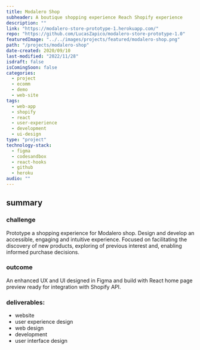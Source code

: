 ```yaml
---
title: Modalero Shop
subheader: A boutique shopping experience Reach Shopify experience
description: ""
link: "https://modalero-store-prototype-1.herokuapp.com/"
repo: "https://github.com/LucasZapico/modalero-store-prototype-1.0"
featuredImage: "../../images/projects/featured/modalero-shop.png"
path: "/projects/modalero-shop"
date-created: 2020/09/10
last-modified: "2022/11/28"
isdraft: false
isComingSoon: false
categories:
  - project
  - ecomm
  - demo
  - web-site
tags:
  - web-app
  - shopify
  - react
  - user-experience
  - development
  - ui-design
type: "project"
technology-stack:
  - figma
  - codesandbox
  - react-hooks
  - github
  - heroku
audio: ""
---
```


[](../assets/images/projects/shoping-showcase-product.png)

## summary

### challenge

Prototype a shopping experience for Modalero shop. Design and develop an
accessible, engaging and intuitive experience. Focused on facilitating the
discovery of new products, exploring of previous interest and, enabling
informed purchase decisions.

### outcome

An enhanced UX and UI designed in Figma and build with React home page
preview ready for integration with Shopify API.

### deliverables:

- website
- user experience design
- web design
- development
- user interface design
